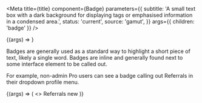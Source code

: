 

<Meta
  title={title}
  component={Badge}
  parameters={{
    subtitle:
      'A small text box with a dark background for displaying tags or emphasised information in a condensed area.',
    status: 'current',
    source: 'gamut',
  }}
  args={{ children: 'badge' }}
/>

<Canvas>
  <Story name="Badge">{(args) => <Badge {...args} />}</Story>
</Canvas>

<PropsTable story="Badge" />

Badges are generally used as a standard way to highlight a short piece of text, likely a single word.
Badges are inline and generally found next to some interface element to be called out.

For example, non-admin Pro users can see a badge calling out Referrals in their dropdown profile menu.

<Canvas>
  <Story name="Inline Badge">
    {(args) => (
      <>
        <Anchor href="https://codecademy.com/referrals" variant="interface">
          Referrals
        </Anchor>
        <Badge>new</Badge>
      </>
    )}
  </Story>
</Canvas>
